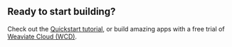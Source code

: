 ## Ready to start building?

Check out the [Quickstart tutorial](/weaviate/quickstart), or build amazing apps with a free trial of [Weaviate Cloud (WCD)](https://console.weaviate.cloud/).


<CommunityPanel />


<GiscusBlogPostComment />
